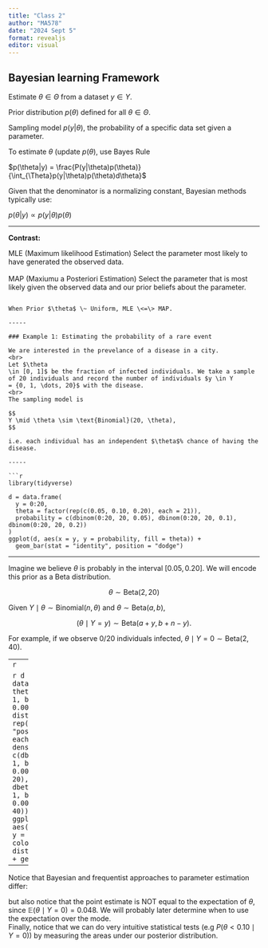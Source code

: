 ```yaml
---
title: "Class 2"
author: "MA578"
date: "2024 Sept 5"
format: revealjs
editor: visual
---
```


## Bayesian learning Framework

Estimate $\theta \in \Theta$ from a dataset $y \in Y$.

Prior distribution $p(\theta)$ defined for all $\theta \in \Theta$.

Sampling model $p(y|\theta)$, the probability of a specific data set given a parameter.

To estimate $\theta$ (update $p(\theta)$, use Bayes Rule

$p(\theta|y) = \frac{P(y|\theta)p(\theta)}{\int_{\Theta}p(y|\theta)p(\theta)d\theta}$

Given that the denominator is a normalizing constant, Bayesian methods typically use:

$p(\theta|y) \propto p(y|\theta)p(\theta)$

-----

**Contrast:**

     
MLE (Maximum likelihood Estimation) Select the parameter most likely to have generated the observed data.  <br><br>
MAP (Maxiumu a Posteriori Estimation) Select the parameter that is most likely given the observed data and our prior beliefs about the parameter.
```

When Prior $\theta$ \~ Uniform, MLE \<=\> MAP.

-----

### Example 1: Estimating the probability of a rare event

We are interested in the prevelance of a disease in a city.
<br>
Let $\theta
\in [0, 1]$ be the fraction of infected individuals. We take a sample of 20 individuals and record the number of individuals $y \in Y
= {0, 1, \dots, 20}$ with the disease.
<br>
The sampling model is

$$
Y \mid \theta \sim \text{Binomial}(20, \theta),
$$

i.e. each individual has an independent $\theta$% chance of having the disease.

-----

```r

library(tidyverse)

d = data.frame(
  y = 0:20,
  theta = factor(rep(c(0.05, 0.10, 0.20), each = 21)),
  probability = c(dbinom(0:20, 20, 0.05), dbinom(0:20, 20, 0.1), dbinom(0:20, 20, 0.2))
)
ggplot(d, aes(x = y, y = probability, fill = theta)) +
  geom_bar(stat = "identity", position = "dodge")
```


-----

Imagine we believe $\theta$ is probably in the interval $[0.05, 0.20]$. We will encode this prior as a Beta distribution.

$$
\theta \sim \text{Beta}(2, 20)
$$


Given $Y \mid \theta \sim
\text{Binomial}(n, \theta)$ and $\theta \sim \text{Beta}(a, b)$,

$$
(\theta \mid Y = y) \sim \text{Beta}(a + y, b + n - y).
$$

For example, if we observe 0/20 individuals infected, $\theta \mid {Y = 0} \sim
\text{Beta}(2, 40)$.

-----
```r

```


```r
d = data.frame(
  theta = seq(0, 1, by = 0.001),
  distribution = rep(c("prior", "posterior"), each = 1001),
  density = c(dbeta(seq(0, 1, by = 0.001), 2, 20), dbeta(seq(0, 1, by = 0.001), 2, 40))
)
ggplot(d, aes(x = theta, y = density, color = distribution)) +
  geom_line()
```

-----

Notice that Bayesian and frequentist approaches to parameter estimation differ:

\begin{align}

\theta_{ML} &= \underset{\theta}{\text{argmax}} \; P(Y = 0 \mid \theta) = 0 \\

\theta_{MAP} &= \underset{\theta}{\text{argmax}} \; P(\theta \mid Y = 0) = \text{Mode}(\theta \mid Y = 0) = 0.025

\end{align}

but also notice that the point estimate is NOT equal to the expectation of 
$\theta$, since $\mathbb{E}(\theta \mid Y = 0) = 0.048$. We will probably later 
determine when to use the expectation over the mode.
<br>
Finally, notice that we can do very intuitive statistical tests (e.g $P(\theta <
0.10 \mid Y = 0)$) by measuring the areas under our posterior distribution.


